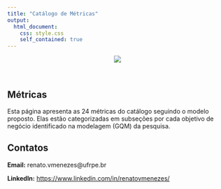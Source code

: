 ```yaml
---
title: "Catálogo de Métricas"
output: 
  html_document:
    css: style.css
    self_contained: true
---
```



<div class="container">

  <p align="center">
    ![](DATAANALISE.jpg)
  </p>
  <br>
<h2>Métricas</h2>


<p>Esta página apresenta as 24 métricas do catálogo seguindo o modelo proposto. Elas estão categorizadas em subseções por cada objetivo de negócio identificado na modelagem (GQM) da pesquisa.</p>


<!-- Seção de Contato -->
<div>
  <h2>Contatos</h2>
  <div class="card">
  <p><strong>Email:</strong> renato.vmenezes@ufrpe.br</p>
  <p><strong>LinkedIn:</strong> [https://www.linkedin.com/in/renatovmenezes/](https://www.linkedin.com/in/renatovmenezes/)</p>
</div>

</div>


</div>
